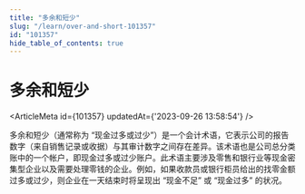 ```yaml
---
title: "多余和短少"
slug: "/learn/over-and-short-101357"
id: "101357"
hide_table_of_contents: true
---
```



# 多余和短少

<ArticleMeta id={101357} updatedAt={'2023-09-26 13:58:54'} />
<div className='border-solid border-b border-t-0 my-4 border-[var(--ifm-color-gray-300)]' />

多余和短少（通常称为 “现金过多或过少”）是一个会计术语，它表示公司的报告数字（来自销售记录或收据）与其审计数字之间存在差异。该术语也是公司总分类账中的一个帐户，即现金过多或过少账户。此术语主要涉及零售和银行业等现金密集型企业以及需要处理零钱的企业。例如，如果收款员或银行柜员给出的找零金额过多或过少，则企业在一天结束时将呈现出 “现金不足” 或 “现金过多” 的状况。
